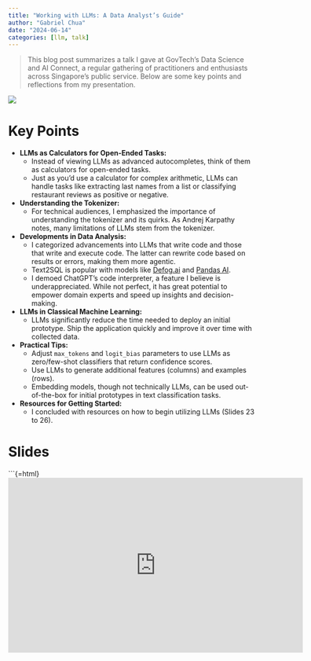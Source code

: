 ```yaml
---
title: "Working with LLMs: A Data Analyst’s Guide"
author: "Gabriel Chua"
date: "2024-06-14"
categories: [llm, talk]
---
```


> This blog post summarizes a talk I gave at GovTech's Data Science and AI Connect, a regular gathering of practitioners and enthusiasts across Singapore's public service. Below are some key points and reflections from my presentation.

![](thumbnail.jpg)

# Key Points

- **LLMs as Calculators for Open-Ended Tasks:**
    - Instead of viewing LLMs as advanced autocompletes, think of them as calculators for open-ended tasks.
    - Just as you'd use a calculator for complex arithmetic, LLMs can handle tasks like extracting last names from a list or classifying restaurant reviews as positive or negative.

- **Understanding the Tokenizer:**
    - For technical audiences, I emphasized the importance of understanding the tokenizer and its quirks. As Andrej Karpathy notes, many limitations of LLMs stem from the tokenizer.

- **Developments in Data Analysis:**
    - I categorized advancements into LLMs that write code and those that write and execute code. The latter can rewrite code based on results or errors, making them more agentic.
    - Text2SQL is popular with models like [Defog.ai](https://huggingface.co/defog) and [Pandas AI](https://github.com/Sinaptik-AI/pandas-ai).
    - I demoed ChatGPT's code interpreter, a feature I believe is underappreciated. While not perfect, it has great potential to empower domain experts and speed up insights and decision-making.

- **LLMs in Classical Machine Learning:**
    - LLMs significantly reduce the time needed to deploy an initial prototype. Ship the application quickly and improve it over time with collected data.

- **Practical Tips:**
    - Adjust `max_tokens` and `logit_bias` parameters to use LLMs as zero/few-shot classifiers that return confidence scores.
    - Use LLMs to generate additional features (columns) and examples (rows).
    - Embedding models, though not technically LLMs, can be used out-of-the-box for initial prototypes in text classification tasks.

- **Resources for Getting Started:**
    - I concluded with resources on how to begin utilizing LLMs (Slides 23 to 26).

# Slides

```{=html}
<iframe src="https://docs.google.com/presentation/d/e/2PACX-1vSlA53p5TOUpMbbTszsZx4Z3lh805WDp02ib2tw9O3IT1IAqmV4BH67RVWbXoSySRa5i_6y10ODrToK/embed?start=false&loop=false&delayms=3000" frameborder="0" width="600" height="356" allowfullscreen="true" mozallowfullscreen="true" webkitallowfullscreen="true"></iframe>

